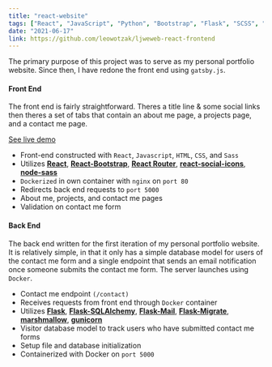 ```yaml
---
title: "react-website"
tags: ["React", "JavaScript", "Python", "Bootstrap", "Flask", "SCSS", "Docker", "SQL", "REST"]
date: "2021-06-17"
link: https://github.com/leowotzak/ljweweb-react-frontend
---
```


The primary purpose of this project was to serve as my personal portfolio website. Since then, I have redone the front end using `gatsby.js`.

#### Front End  

The front end is fairly straightforward. Theres a title line & some social links then theres a set of tabs that contain an about me page, a projects page, and a contact me page.

[See live demo](https://hungry-shirley-bd8024.netlify.app/)

* Front-end constructed with `React`, `Javascript`, `HTML`, `CSS`, and `Sass`
* Utilizes [**React**](<https://reactjs.org/>), [**React-Bootstrap**](https://react-bootstrap.github.io/), [**React Router**](https://reactrouter.com/), [**react-social-icons**](https://www.npmjs.com/package/react-social-icons), [**node-sass**](https://www.npmjs.com/package/node-sass)
* `Dockerized` in own container with `nginx` on `port 80`  
* Redirects back end requests to `port 5000`
* About me, projects, and contact me pages
* Validation on contact me form

#### Back End

The back end written for the first iteration of my personal portfolio website. It is relatively simple, in that it only has a simple database model for users of the contact me form and a single endpoint that sends an email notification once someone submits the contact me form. The server launches using `Docker`.

* Contact me endpoint `(/contact)`
* Receives requests from front end through `Docker` container
* Utilizes [**Flask**](<https://github.com/pallets/flask>), [**Flask-SQLAlchemy**](<https://flask-sqlalchemy.palletsprojects.com/en/2.x/>), [**Flask-Mail**](<https://pythonhosted.org/Flask-Mail/>), [**Flask-Migrate**](<https://flask-migrate.readthedocs.io/en/latest/>), [**marshmallow**](<https://marshmallow.readthedocs.io/en/stable/>), [**gunicorn**](<https://gunicorn.org/>)
* Visitor database model to track users who have submitted contact me forms
* Setup file and database initialization
* Containerized with Docker on `port 5000`